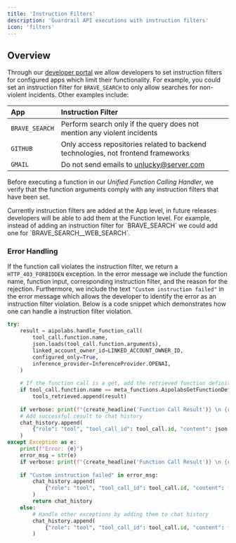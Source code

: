 ```yaml
---
title: 'Instruction Filters'
description: 'Guardrail API executions with instruction filters'
icon: 'filters'
---
```


## Overview

Through our [developer portal](https://platform.aci.dev) we allow developers to set instruction filters for configured apps which limit their functionality. For example, you could set an instruction filter for `BRAVE_SEARCH` to only allow searches for non-violent incidents. Other examples include:

| App            |  Instruction Filter                                                                            |
| :------------- | :-------------------------------------------------------------------------------- |
| `BRAVE_SEARCH` | Perform search only if the query does not mention any violent incidents           |
| `GITHUB`       | Only access repositories related to backend technologies, not frontend frameworks |
| `GMAIL`        | Do not send emails to unlucky@server.com                                          |

Before executing a function in our *Unified Function Calling Handler*, we verify that the function arguments comply with any instruction filters that have been set.

<Note>
  Currently instruction filters are added at the App level, in future releases developers will be able to add them at the Function level. For example, instead of adding an instruction filter for `BRAVE_SEARCH` we could add one for `BRAVE_SEARCH__WEB_SEARCH`.
</Note>

### Error Handling

If the function call violates the instruction filter, we return a `HTTP_403_FORBIDDEN` exception. In the error message we include the function name, function input, corresponding instruction filter, and the reason for the rejection. Furthermore, we include the text `"Custom instruction failed"` in the error message which allows the developer to identify the error as an instruction filter violation. Below is a code snippet which demonstrates how one can handle a instruction filter violation.

```python
try:    
    result = aipolabs.handle_function_call(
        tool_call.function.name,
        json.loads(tool_call.function.arguments),
        linked_account_owner_id=LINKED_ACCOUNT_OWNER_ID,
        configured_only=True,
        inference_provider=InferenceProvider.OPENAI,
    )
    
    # If the function call is a get, add the retrieved function definition to the tools_retrieved
    if tool_call.function.name == meta_functions.AipolabsGetFunctionDefinition.NAME:
        tools_retrieved.append(result)
    
    if verbose: print(f"{create_headline('Function Call Result')} \n {result}")
    # Add successful result to chat history
    chat_history.append(
        {"role": "tool", "tool_call_id": tool_call.id, "content": json.dumps(result)}
    )
except Exception as e:
    print(f"Error: {e}")
    error_msg = str(e)
    if verbose: print(f"{create_headline('Function Call Result')} \n {result}")
    
    if "Custom instruction failed" in error_msg:
        chat_history.append(
            {"role": "tool", "tool_call_id": tool_call.id, "content": f"The function call was rejected: {error_msg}"}
        )
        return chat_history
    else:
        # Handle other exceptions by adding them to chat history
        chat_history.append(
            {"role": "tool", "tool_call_id": tool_call.id, "content": f"An error occurred: {str(e)}"}
        )
```